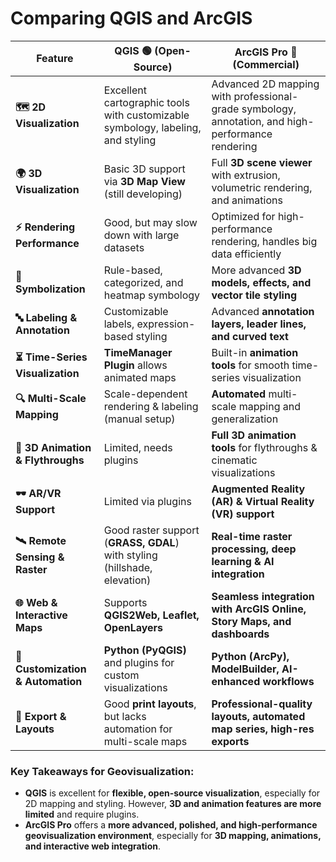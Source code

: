 # Comparing QGIS and ArcGIS

| **Feature**              | **QGIS 🟢 (Open-Source)** | **ArcGIS Pro 🔵 (Commercial)** |
|-------------------------|----------------|----------------|
| **🗺️ 2D Visualization**    | Excellent cartographic tools with customizable symbology, labeling, and styling | Advanced 2D mapping with professional-grade symbology, annotation, and high-performance rendering |
| **🌍 3D Visualization**    | Basic 3D support via **3D Map View** (still developing) | Full **3D scene viewer** with extrusion, volumetric rendering, and animations |
| **⚡ Rendering Performance** | Good, but may slow down with large datasets | Optimized for high-performance rendering, handles big data efficiently |
| **🎨 Symbolization**       | Rule-based, categorized, and heatmap symbology | More advanced **3D models, effects, and vector tile styling** |
| **🔤 Labeling & Annotation** | Customizable labels, expression-based styling | Advanced **annotation layers, leader lines, and curved text** |
| **⏳ Time-Series Visualization** | **TimeManager Plugin** allows animated maps | Built-in **animation tools** for smooth time-series visualization |
| **🔍 Multi-Scale Mapping** | Scale-dependent rendering & labeling (manual setup) | **Automated** multi-scale mapping and generalization |
| **🎥 3D Animation & Flythroughs** | Limited, needs plugins | **Full 3D animation tools** for flythroughs & cinematic visualizations |
| **🕶️ AR/VR Support** | Limited via plugins | **Augmented Reality (AR) & Virtual Reality (VR) support** |
| **🛰️ Remote Sensing & Raster** | Good raster support (**GRASS, GDAL**) with styling (hillshade, elevation) | **Real-time raster processing, deep learning & AI integration** |
| **🌐 Web & Interactive Maps** | Supports **QGIS2Web, Leaflet, OpenLayers** | **Seamless integration with ArcGIS Online, Story Maps, and dashboards** |
| **🤖 Customization & Automation** | **Python (PyQGIS)** and plugins for custom visualizations | **Python (ArcPy), ModelBuilder, AI-enhanced workflows** |
| **📄 Export & Layouts** | Good **print layouts**, but lacks automation for multi-scale maps | **Professional-quality layouts, automated map series, high-res exports** |

### Key Takeaways for Geovisualization:
- **QGIS** is excellent for **flexible, open-source visualization**, especially for 2D mapping and styling. However, **3D and animation features are more limited** and require plugins.  
- **ArcGIS Pro** offers a **more advanced, polished, and high-performance geovisualization environment**, especially for **3D mapping, animations, and interactive web integration**.  